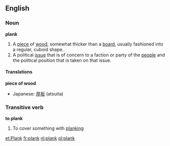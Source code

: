 ==English==
===Noun===
'''plank'''
#A [[piece]] of [[wood]], somewhat thicker than a [[board]], usually fashioned into a regular, cuboid shape.
#A political [[issue]] that is of concern to a faction or party of the [[people]] and the political position that is taken on that issue.

====Translations====
'''piece of wood'''
{{top}}
*Japanese: [[厚板]] (atsuita)
{{mid}}
{{bottom}}

===Transitive verb===
'''to plank'''
#To cover something with [[planking]]
[[et:Plank]]
[[fr:plank]]
[[nl:plank]]
[[pl:plank]]